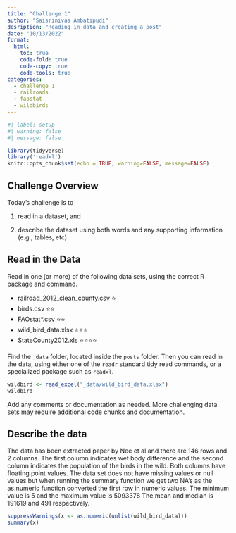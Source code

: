 ```yaml
---
title: "Challenge 1"
author: "Saisrinivas Ambatipudi"
desription: "Reading in data and creating a post"
date: "10/13/2022"
format:
  html:
    toc: true
    code-fold: true
    code-copy: true
    code-tools: true
categories:
  - challenge_1
  - railroads
  - faostat
  - wildbirds
---
```


```r
#| label: setup
#| warning: false
#| message: false

library(tidyverse)
library('readxl')
knitr::opts_chunk$set(echo = TRUE, warning=FALSE, message=FALSE)
```

## Challenge Overview

Today's challenge is to

1)  read in a dataset, and

2)  describe the dataset using both words and any supporting information (e.g., tables, etc)

## Read in the Data

Read in one (or more) of the following data sets, using the correct R package and command.

-   railroad_2012_clean_county.csv ⭐
-   birds.csv ⭐⭐
-   FAOstat\*.csv ⭐⭐
-   wild_bird_data.xlsx ⭐⭐⭐
-   StateCounty2012.xls ⭐⭐⭐⭐

Find the `_data` folder, located inside the `posts` folder. Then you can read in the data, using either one of the `readr` standard tidy read commands, or a specialized package such as `readxl`.

```r
wildbird <- read_excel("_data/wild_bird_data.xlsx")
wildbird
```

Add any comments or documentation as needed. More challenging data sets may require additional code chunks and documentation.

## Describe the data

The data has been extracted paper by Nee et al and there are 146 rows and 2 columns. 
The first column indicates wet body difference and the second column indicates the population of the birds in the wild.
Both columns have floating point values.
The data set does not have missing values or null values but when running the summary function we get two NA's as the 
as.numeric function converted the first row in numeric values.
The minimum value is 5 and the maximum value is 5093378
The mean and median is 191619 and 491 respectively.

```r
suppressWarnings(x <- as.numeric(unlist(wild_bird_data)))
summary(x)
```
